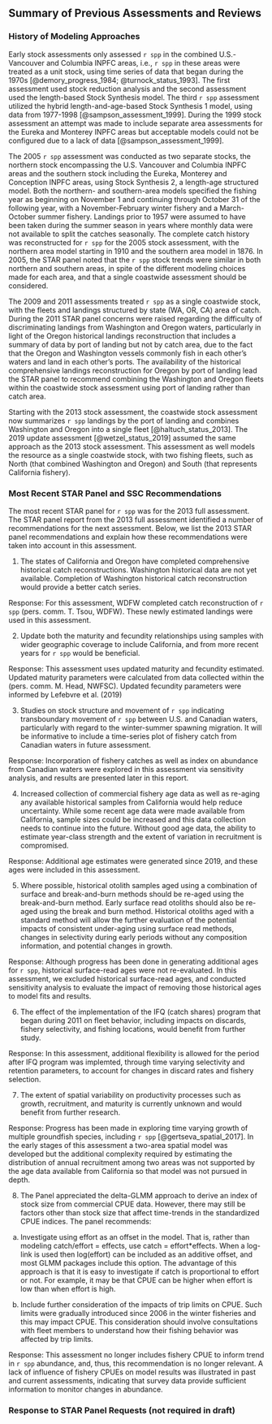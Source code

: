 ## Summary of Previous Assessments and Reviews

### History of Modeling Approaches 

Early stock assessments only assessed `r spp` in the combined U.S.-Vancouver and Columbia INPFC areas, i.e., `r spp` in these areas were treated as a unit stock, using time series of data that began during the 1970s [@demory_progress_1984; @turnock_status_1993]. The first assessment used stock reduction analysis and the second assessment used the length-based Stock Synthesis model. The third `r spp` assessment utilized the hybrid length-and-age-based Stock Synthesis 1 model, using data from 1977-1998 [@sampson_assessment_1999]. During the 1999 stock assessment an attempt was made to include separate area assessments for the Eureka and Monterey INPFC areas but acceptable models could not be configured due to a lack of data [@sampson_assessment_1999].

The 2005 `r spp` assessment was conducted as two separate stocks, the northern stock encompassing the U.S. Vancouver and Columbia INPFC areas and the southern stock including the Eureka, Monterey and Conception INPFC areas, using Stock Synthesis 2, a length-age structured model. Both the northern- and southern-area models specified the fishing year as beginning on November 1 and continuing through October 31 of the following year, with a November-February winter fishery and a March-October summer fishery. Landings prior to 1957 were assumed to have been taken during the summer season in years where monthly data were not available to split the catches seasonally. The complete catch history was reconstructed for `r spp` for the 2005 stock assessment, with the northern area model starting in 1910 and the southern area model in 1876. In 2005, the STAR panel noted that the `r spp` stock trends were similar in both northern and southern areas, in spite of the different modeling choices made for each area, and that a single coastwide assessment should be considered. 

The 2009 and 2011 assessments treated `r spp` as a single coastwide stock, with the fleets and landings structured by state (WA, OR, CA) area of catch. During the 2011 STAR panel concerns were raised regarding the difficulty of discriminating landings from Washington and Oregon waters, particularly in light of the Oregon historical landings reconstruction that includes a summary of data by port of landing but not by catch area, due to the fact that the Oregon and Washington vessels commonly fish in each other's waters and land in each other's ports. The availability of the historical comprehensive landings reconstruction for Oregon by port of landing lead the STAR panel to recommend combining the Washington and Oregon fleets within the coastwide stock assessment using port of landing rather than catch area. 

Starting with the 2013 stock assessment, the coastwide stock assessment now summarizes `r spp` landings by the port of landing and combines Washington and Oregon into a single fleet [@haltuch_status_2013]. The 2019 update assessment [@wetzel_status_2019] assumed the same approach as the 2013 stock assessment. This assessment as well models the resource as a single coastwide stock, with two fishing fleets, such as North (that combined Washington and Oregon) and South (that represents California fishery).

### Most Recent STAR Panel and SSC Recommendations 

The most recent STAR panel for `r spp` was for the 2013 full assessment. The STAR panel report from the 2013 full assessment identified a number of recommendations for the next assessment. Below, we list the 2013 STAR panel recommendations and explain how these recommendations were taken into account in this assessment.

1. The states of California and Oregon have completed comprehensive historical catch reconstructions. Washington historical data are not yet available. Completion of Washington historical catch reconstruction would provide a better catch series.

  Response: For this assessment, WDFW completed catch reconstruction of `r spp` (pers. comm. T. Tsou, WDFW). These newly estimated landings were used in this assessment.  

2. Update both the maturity and fecundity relationships using samples with wider geographic coverage to include California, and from more recent years for `r spp` would be beneficial. 


  Response: This assessment uses updated maturity and fecundity estimated. Updated maturity parameters were calculated from data collected within the \Gls{s-wcgbt} (pers. comm. M. Head, NWFSC). Updated fecundity parameters were informed by Lefebvre et al. (2019)

3. Studies on stock structure and movement of `r spp` indicating transboundary movement of `r spp` between U.S. and Canadian waters, particularly with regard to the winter-summer spawning migration. It will be informative to include a time-series plot of fishery catch from Canadian waters in future assessment.


  Response: Incorporation of fishery catches as well as index on abundance from Canadian waters were explored in this assessment via sensitivity analysis, and results are presented later in this report.

4. Increased collection of commercial fishery age data as well as re-aging any available historical samples from California would help reduce uncertainty. While some recent age data were made available from California, sample sizes could be increased and this data collection needs to continue into the future. Without good age data, the ability to estimate year-class strength and the extent of variation in recruitment is compromised.


  Response: Additional age estimates were generated since 2019, and these ages were included in this assessment.

5. Where possible, historical otolith samples aged using a combination of surface and break-and-burn methods should be re-aged using the break-and-burn method. Early surface read otoliths should also be re-aged using the break and burn method. Historical otoliths aged with a standard method will allow the further evaluation of the potential impacts of consistent under-aging using surface read methods, changes in selectivity during early periods without any composition information, and potential changes in growth.


  Response: Although progress has been done in generating additional ages for `r spp`, historical surface-read ages were not re-evaluated. In this assessment, we excluded historical surface-read ages, and conducted sensitivity analysis to evaluate the impact of removing  those historical ages to model fits and results.

6. The effect of the implementation of the IFQ (catch shares) program that began during 2011 on fleet behavior, including impacts on discards, fishery selectivity, and fishing locations, would benefit from further study.


  Response: In this assessment, additional flexibility is allowed for the period after IFQ program was implemted, through time varying selectivity and retention parameters, to account for changes in discard rates and fishery selection. 

7. The extent of spatial variability on productivity processes such as growth, recruitment, and maturity is currently unknown and would benefit from further research. 


  Response: Progress has been made in exploring time varying growth of multiple groundfish species, including `r spp` [@gertseva_spatial_2017]. In the early stages of this assessment a two-area spatial model was developed but the additional complexity required by estimating the distribution of annual recruitment among two areas was not supported by the age data available from California so that model was not pursued in depth.

8. The Panel appreciated the delta-GLMM approach to derive an index of stock size from commercial CPUE data. However, there may still be factors other than stock size that affect time-trends in the standardized CPUE indices. The panel recommends:

  a. Investigate using effort as an offset in the model. That is, rather than modeling catch/effort = effects, use catch = effort*effects. When a log-link is used then log(effort) can be included as an additive offset, and most GLMM packages include this option. The advantage of this approach is that it is easy to investigate if catch is proportional to effort or not. For example, it may be that CPUE can be higher when effort is low than when effort is high.

  b. Include further consideration of the impacts of trip limits on CPUE. Such limits were gradually introduced since 2006 in the winter fisheries and this may impact CPUE. This consideration should involve consultations with fleet members to understand how their fishing behavior was affected by trip limits.

  Response: This assessment no longer includes fishery CPUE to inform trend in `r spp` abundance, and, thus, this recommendation is no longer relevant. A lack of influence of fishery CPUEs on model results was illustrated in past and current assessments, indicating that survey data provide sufficient information to monitor changes in abundance.


### Response to STAR Panel Requests (not required in draft)
